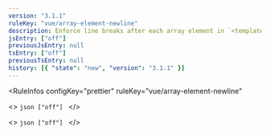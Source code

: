 ```yaml
---
version: "3.1.1"
ruleKey: "vue/array-element-newline"
description: Enforce line breaks after each array element in `<template>`
jsEntry: ["off"]
previousJsEntry: null
tsEntry: ["off"]
previousTsEntry: null
history: [{ "state": "new", "version": "3.1.1" }]
---
```


<RuleInfos 
  configKey="prettier" 
  ruleKey="vue/array-element-newline" 
>
  <>
    ```json
    ["off"]
    ```
  </>

  <>
    ```json
    ["off"]
    ```
  </>
</RuleInfos>
